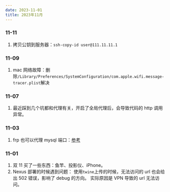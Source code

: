 ```yaml
---
date: 2023-11-01
title: 2023年11月
---
```


### 11-11

1. 拷贝公钥到服务器：`ssh-copy-id user@111.11.11.1`

### 11-09

1. mac 网络故障：删除`/Library/Preferences/SystemConfiguration/com.apple.wifi.message-tracer.plist`解决

### 11-07

1. 最近踩到几个坑都和代理有关，开启了全局代理后，会导致代码的 http 调用异常。

### 11-03

1. frp 也可以代理 mysql 端口：[参考](https://www.jianshu.com/p/1b5dd6bd14c2)

### 11-01

1. 双 11 买了一些东西：鱼竿、投影仪、iPhone。
2. Nexus 部署的时候遇到问题：
   使用`twine`上传的时候，无法访问的 url 也会给出 502 错误，影响了 debug 的方向。 实际原因是 VPN 导致的 url 无法访问。